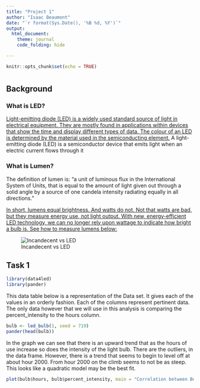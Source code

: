 ```yaml
---
title: "Project 1"
author: "Isaac Beaumont"
date: "`r format(Sys.Date(), '%B %d, %Y')`"
output: 
  html_document:
    theme: journal
    code_folding: hide

---
```


```r
knitr::opts_chunk$set(echo = TRUE)
```
# {.tabset .tabset-pills}

## Background

### What is LED?

[Light-emitting diode (LED) is a widely used standard source of light in electrical equipment. They are mostly found in applications within devices that show the time and display different types of data. The colour of an LED is determined by the material used in the semiconducting element.](https://byjus.com/physics/light-emitting-diode/) 
A light-emitting diode (LED) is a semiconductor device that emits light when an electric current flows through it

### What is Lumen?

The definition of lumen is: “a unit of luminous flux in the International System of Units, that is equal to the amount of light given out through a solid angle by a source of one candela intensity radiating equally in all directions.”  

[In short, lumens equal brightness. And watts do not. Not that watts are bad, but they measure energy use, not light output. With new, energy-efficient LED technology, we can no longer rely upon wattage to indicate how bright a bulb is. See how to measure lumens below:](https://www.lumens.com/the-edit/the-guides/light-bulb-facts-the-meaning-of-lumens/?clickid=Wcb1IpTmPxyPWCty-6Ww21zPUkH2baQfFQts3k0&utm_medium=affiliate&utm_source=ir&irgwc=1&im_rewards=1)  

![Incandecent vs LED](Lumen_Watts.png)


## Task 1

```r
library(data4led)
library(pander)
```

This data table below is a representation of the Data set. It gives each of the values in an orderly fashion. Each of the columns represent pertinent data. The only data however that we will use in this analysis is comparing the percent_intensity to the hours column.

```r
bulb <- led_bulb(1, seed = 719)
pander(head(bulb))
```

In the graph we can see that there is an upward trend that as the hours of use increase so does the intensity of the light bulb. There are the outliers, in the data frame. However, there is a trend that seems to begin to level off at about hour 2000. From hour 2000 on the climb seems to not be as steep. This looks like a quadratic model may be the best fit.

```r
plot(bulb$hours, bulb$percent_intensity, main = "Correlation between Bulb Hours and Intensity (%)", xlab = "Hours", ylab = "Intensity(%)")
```


